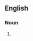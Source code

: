 ==English==

===Noun===
{{head|en|noun plural form|head=[[four]]-[[letter]] [[word]]s}}

# {{plural of|four-letter word|lang=en}}